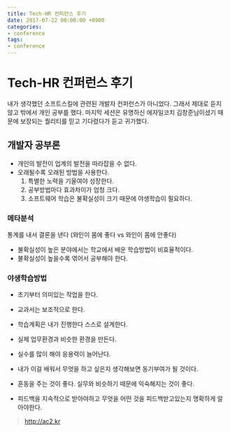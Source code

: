 ```yaml
---
title: Tech-HR 컨퍼런스 후기
date: 2017-07-22 00:00:00 +0900
categories:
- conference
tags:
- conference
---
```


# Tech-HR 컨퍼런스 후기
내가 생각했던 소프트스킬에 관련된 개발자 컨퍼런스가 아니었다. 그래서 제대로 듣지 않고 밖에서 개인 공부를 했다.
마지막 세션은 유명하신 에자일코치 김창준님이셨기 때문에 보장되는 퀄리티를 믿고 기다렸다가 듣고 귀가했다.

## 개발자 공부론
* 개인의 발전이 업계의 발전을 따라잡을 수 없다.
* 오래될수록 오래된 방법을 사용한다.
    1. 특별한 노력을 기울여야 성장한다.
    2. 공부방법마다 효과차이가 엄청 크다.
    3. 소프트웨어 학습은 불확실성이 크기 때문에 야생학습이 필요하다.

### 메타분석
통계를 내서 결론을 낸다 (와인이 몸에 좋다 vs 와인이 몸에 안좋다)

* 불확실성이 높은 분야에서는 학교에서 배운 학습방법이 비효율적이다. 
* 불확실성이 높을수록 엮어서 공부해야 한다.

### 야생학습방법
* 초기부터 의미있는 작업을 한다.
* 교과서는 보조적으로 한다.
* 학습계획은 내가 진행한다 스스로 설계한다.
* 실제 업무환경과 비슷한 환경을 만든다.
* 실수를 많이 해야 응용력이 늘어난다.


* 내가 이걸 배워서 무엇을 하고 싶은지 생각해보면 동기부여가 될 것이다.
* 혼동을 주는 것이 좋다. 실무와 비슷하기 때문에 익숙해지는 것이 좋다.
* 피드백을 지속적으로 받아야하고 무엇을 어떤 것을 피드백받고있는지 명확하게 알아야한다.

> http://ac2.kr